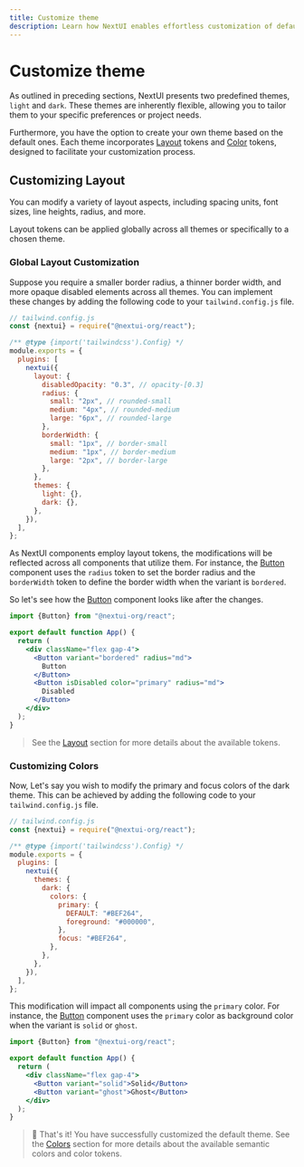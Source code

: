 ```yaml
---
title: Customize theme
description: Learn how NextUI enables effortless customization of default themes.
---
```


# Customize theme

As outlined in preceding sections, NextUI presents two predefined themes, `light` and `dark`. 
These themes are inherently flexible, allowing you to tailor them to your specific preferences
or project needs.

Furthermore, you have the option to create your own theme based on the default ones. Each theme 
incorporates [Layout](/docs/customization/layout) tokens and [Color](/docs/customization/colors) tokens, designed 
to facilitate your customization process.

## Customizing Layout

You can modify a variety of layout aspects, including spacing units, font sizes, line heights,
radius, and more.

Layout tokens can be applied globally across all themes or specifically 
to a chosen theme.

### Global Layout Customization

Suppose you require a smaller border radius, a thinner border width, and more opaque disabled
elements across all themes. You can implement these changes by adding the following code to 
your `tailwind.config.js` file.

```js {9-19}
// tailwind.config.js
const {nextui} = require("@nextui-org/react");

/** @type {import('tailwindcss').Config} */
module.exports = {
  plugins: [
    nextui({
      layout: {
        disabledOpacity: "0.3", // opacity-[0.3]
        radius: {
          small: "2px", // rounded-small
          medium: "4px", // rounded-medium
          large: "6px", // rounded-large
        },
        borderWidth: {
          small: "1px", // border-small
          medium: "1px", // border-medium
          large: "2px", // border-large
        },
      },
      themes: {
        light: {},
        dark: {},
      },
    }),
  ],
};
```

As NextUI components employ layout tokens, the modifications will be reflected across all 
components that utilize them. For instance, the [Button](/docs/components/button) component 
uses the `radius` token to set the border radius and the `borderWidth` token to define the 
border width when the variant is `bordered`.

So let's see how the [Button](/docs/components/button) component looks like after the changes.


```jsx
import {Button} from "@nextui-org/react";

export default function App() {
  return (
    <div className="flex gap-4">
      <Button variant="bordered" radius="md">
        Button
      </Button>
      <Button isDisabled color="primary" radius="md">
        Disabled
      </Button>
    </div>
  );
}
```

<Spacer y={4} />


<CodeDemo title="Custom layout example" showEditor={false} files={customLayout} />

> See the [Layout](/docs/customization/layout#default-layout) section for more details about the available tokens.

### Customizing Colors

Now, Let's say you wish to modify the primary and focus colors of the dark theme. This can 
be achieved by adding the following code to your `tailwind.config.js` file.

```js {10-16}
// tailwind.config.js
const {nextui} = require("@nextui-org/react");

/** @type {import('tailwindcss').Config} */
module.exports = {
  plugins: [
    nextui({
      themes: {
        dark: {
          colors: {
            primary: {
              DEFAULT: "#BEF264",
              foreground: "#000000",
            },
            focus: "#BEF264",
          },
        },
      },
    }),
  ],
};
```

This modification will impact all components using the `primary` color. For instance, 
the [Button](/docs/components/button) component uses the `primary` color as background color when the 
variant is `solid` or `ghost`.

```jsx
import {Button} from "@nextui-org/react";

export default function App() {
  return (
    <div className="flex gap-4">
      <Button variant="solid">Solid</Button>
      <Button variant="ghost">Ghost</Button>
    </div>
  );
}
```

<Spacer y={4} />


<CodeDemo title="Custom colors example" showEditor={false} files={customColors} />

> 🎉 That's it! You have successfully customized the default theme. See the [Colors](/docs/customization/colors) 
> section for more details about the available semantic colors and color tokens. 
